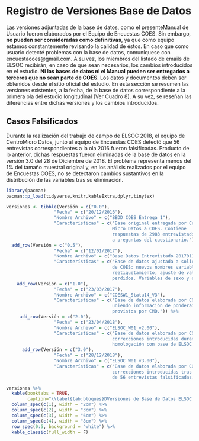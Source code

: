 # Registro de Versiones Base de Datos

Las versiones adjuntadas de la base de datos, como el presenteManual de Usuario fueron elaborados por el Equipo de Encuestas COES. Sin embargo, **no pueden ser consideradas como definitivas**, ya que como equipo estamos constantemente revisando la calidad de éstos. En caso que como usuario detecté problemas con la base de datos, comuníquese con encuestacoes@gmail.com. A su vez, los miembros del listado de emails de ELSOC recibirán, en caso de que sean necesarios, los cambios introducidos en el estudio. **Ni las bases de datos ni el Manual pueden ser entregados a terceros que no sean parte de COES**. Los datos y documentos deben ser obtenidos desde el sitio oficial del estudio. En esta sección se resumen las versiones existentes, a la fecha, de la base de datos correspondiente a la primera ola del estudio longitudinal (Ver Cuadro 8). A su vez, se reseñan las diferencias entre dichas versiones y los cambios introducidos.


## Casos Falsificados

Durante la realización del trabajo de campo de ELSOC 2018, el equipo de CentroMicro Datos, junto al equipo de Encuestas COES detectó que 56 entrevistas correspondientes a la ola 2016 fueron falsificadas. Producto de lo anterior, dichas respuestas fueron eliminadas de la base de datos en la versión 3.0 del 28 de Diciembre de 2018. El problema representa menos del 1% del tamaño muestral original y, en los análisis realizados por el equipo de Encuestas COES, no se detectaron cambios sustantivos en la distribución de las variables tras su eliminación.

```r
library(pacman)
pacman::p_load(tidyverse,knitr,kableExtra,dplyr,tinytex)

versiones <- tibble(Versión = c("0.0"),
                  "Fecha" = c("20/12/2016"),        
                  "Nombre Archivo" = c("BBDD COES Entrega 1"),
                  "Características" = c("Base original entregada por Centro 
                                        Micro Datos a COES. Contiene
                                        respuestas de 2983 entrevistados (N final)
                                        a preguntas del cuestionario.")) %>% 
  add_row(Versión = c("0.5"),
                  "Fecha" = c("12/01/2017"),        
                  "Nombre Archivo" = c("Base Datos Entrevistado 20170111"),
                  "Características" = c("Base de datos ajustada a solicitudes
                                        de COES: nuevos nombres variables,
                                        reetiquetamiento, ajuste de valores
                                        perdidos. Variables de sexo y edad.")) %>% 
    add_row(Versión = c("1.0"),
                  "Fecha" = c("23/03/2017"),        
                  "Nombre Archivo" = c("COESW1_Stata14_V3"),
                  "Características" = c("Base de datos elaborada por COES
                                        uniendo información de ponderadores 
                                        provistos por CMD.")) %>% 
     add_row(Versión = c("2.0"),
                  "Fecha" = c("23/04/2018"),        
                  "Nombre Archivo" = c("ELSOC_W01_v2.00"),
                  "Características" = c("Base de datos elaborada por COES con 
                                        correcciones introducidas durante 2017 y
                                        homologación con base de ELSOC ola 2.")) %>% 
      add_row(Versión = c("3.0"),
                  "Fecha" = c("28/12/2018"),        
                  "Nombre Archivo" = c("ELSOC_W01_v3.00"),
                  "Características" = c("Base de datos elaborada por COES con
                                        correcciones introducidas tras eliminación 
                                        de 56 entrevistas falsificadas."))

versiones %>%
  kable(booktabs = TRUE,  
        caption="\\label{tab:bloques}DVersiones de Base de Datos ELSOC Ola 1 (2016)") %>%
  column_spec(c(1), width = "2cm") %>%
  column_spec(c(2), width = "3cm") %>%
  column_spec(c(3), width = "6cm") %>%
  column_spec(c(4), width = "8cm") %>%
  row_spec(0:5, background = "white") %>% 
  kable_classic(full_width = F)

```


